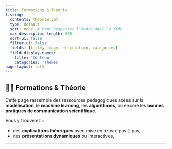 ```yaml
---
title: Formations & Théorie
listing:
  contents: theorie.yml
  type: default
  sort: none  # pour respecter l'ordre dans le YAML
  max-description-length: 600
  sort-ui: false
  filter-ui: false
  fields: [title, image, description, categories]
  field-display-names: 
    title: 'Contenu'
    categories: 'Thèmes'
page-layout: full
---
```


## 🧑🏫 Formations & Théorie

Cette page rassemble des ressources pédagogiques axées sur la **modélisation**, le **machine learning**, les **algorithmes**, ou encore les **bonnes pratiques de communication scientifique**.

Vous y trouverez :

- des **explications théoriques** avec mise en œuvre pas à pas,
- des **présentations dynamiques** ou interactives,

---

```list
```
